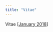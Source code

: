 ```yaml
---
title: "Vitae"
---
```


Vitae [[January 2018](https://github.com/nmmichalak/nicholas_michalak/blob/master/vitae/2018_january_vitae_michalak.pdf)]